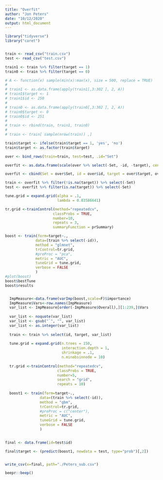 ---
title: "Overfit"
author: "Jon Peters"
date: "10/12/2020"
output: html_document
---

```{r}
library("tidyverse")
library("caret")


train <- read_csv("train.csv")
test <- read_csv("test.csv")

train1 <- train %>% filter(target == 1)
train0 <- train %>% filter(target == 0)

# A <- function(x) sample(min(x):max(x), size = 500, replace = TRUE)
# 
# train1 <- as.data.frame(apply(train1[,3:302 ], 2, A))
# train1$target <- 1
# train1$id <- 250
# 
# train0 <- as.data.frame(apply(train0[,3:302 ], 2, A))
# train0$target <- 0
# train0$id <- 251
# 
# train <- rbind(train, train1, train0)
# 
# train <- train[ sample(nrow(train)) ,]

train$target <- ifelse(train$target == 1, 'yes', 'no')
train$target <- as.factor(train$target)

over <- bind_rows(train=train, test=test, .id="Set")

overfit <- as.data.frame(scale(over %>% select(-Set, -id, -target), center=TRUE, scale=TRUE))

overfit <- cbind(Set = over$Set, id = over$id, target = over$target, overfit)

train <- overfit %>% filter(!is.na(target)) %>% select(-Set)
test <- overfit %>% filter(is.na(target)) %>% select(-Set)
```

```{r}
tune.grid = expand.grid(alpha = .1,
                        lambda = 0.03586641)

tr.grid <-trainControl(method="repeatedcv",
                      classProbs = TRUE,
                      number=10,
                      repeats = 3,
                      summaryFunction = prSummary)

boost <- train(form=target~., 
              data=(train %>% select(-id)),
              method = "glmnet",
              trControl=tr.grid,
              #preProc = "pca",
              metric = "AUC",
              tuneGrid = tune.grid,
              verbose = FALSE
              )
#plot(boost)
boost$bestTune
boost$results


```


```{r}

```


```{r}
  ImpMeasure<-data.frame(varImp(boost,scale=F)$importance)
  ImpMeasure$Vars<-row.names(ImpMeasure)
  var_list <- ImpMeasure[order(-ImpMeasure$Overall),][1:239,]$Vars
  
  var_list <- noquote(var_list)
  var_list <- gsub("`", "", var_list)
  var_list <- as.integer(var_list)
  
  train <- train %>% select(id, target, var_list)
  
  tune.grid = expand.grid(n.trees = 150,
                          interaction.depth = 1,
                          shrinkage = .1,
                          n.minobsinnode = 10)
  
  tr.grid <-trainControl(method="repeatedcv",
                        classProbs = TRUE,
                        number=5,
                        search = "grid",
                        repeats = 10)
  
  boost1 <- train(form=target~., 
                data=(train %>% select(-id)),
                method = "gbm",
                trControl=tr.grid,
                #preProc = c("center"),
                metric = "AUC",
                tuneGrid = tune.grid,
                verbose = FALSE
                )
  


```


```{r}
final <- data.frame(id=test$id)

final$target <- (predict(boost1, newdata = test, type="prob")[,2])


write_csv(x=final, path="./Peters_sub.csv")

beepr::beep()

```
